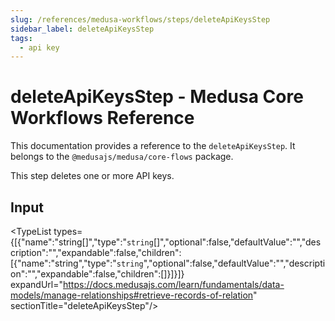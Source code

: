 ```yaml
---
slug: /references/medusa-workflows/steps/deleteApiKeysStep
sidebar_label: deleteApiKeysStep
tags:
  - api key
---
```



# deleteApiKeysStep - Medusa Core Workflows Reference

This documentation provides a reference to the `deleteApiKeysStep`. It belongs to the `@medusajs/medusa/core-flows` package.

This step deletes one or more API keys.

## Input

<TypeList types={[{"name":"string[]","type":"`string`[]","optional":false,"defaultValue":"","description":"","expandable":false,"children":[{"name":"string","type":"`string`","optional":false,"defaultValue":"","description":"","expandable":false,"children":[]}]}]} expandUrl="https://docs.medusajs.com/learn/fundamentals/data-models/manage-relationships#retrieve-records-of-relation" sectionTitle="deleteApiKeysStep"/>
